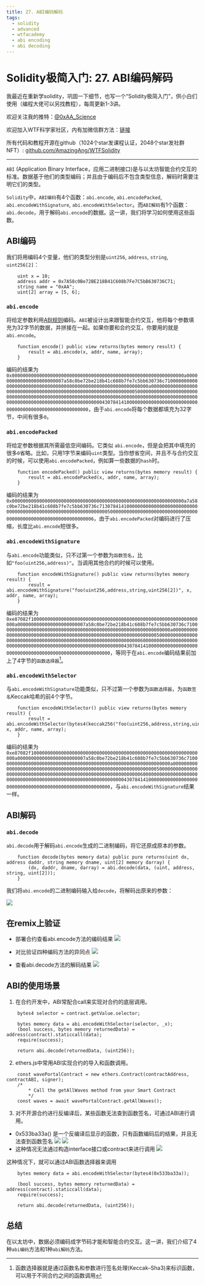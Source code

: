 ```yaml
---
title: 27. ABI编码解码
tags:
  - solidity
  - advanced
  - wtfacademy
  - abi encoding
  - abi decoding
---
```


# Solidity极简入门: 27. ABI编码解码
<QuizProgress courseId={SOLIDITY_ADVANCED_ID} lessonId={SOLIDITY_ADVANCED_LESSON_ID_12} />

我最近在重新学solidity，巩固一下细节，也写一个“Solidity极简入门”，供小白们使用（编程大佬可以另找教程），每周更新1-3讲。

欢迎关注我的推特：[@0xAA_Science](https://twitter.com/0xAA_Science)

欢迎加入WTF科学家社区，内有加微信群方法：[链接](https://discord.gg/5akcruXrsk)

所有代码和教程开源在github（1024个star发课程认证，2048个star发社群NFT）: [github.com/AmazingAng/WTFSolidity](https://github.com/AmazingAng/WTFSolidity)

-----

`ABI` (Application Binary Interface，应用二进制接口)是与以太坊智能合约交互的标准。数据基于他们的类型编码；并且由于编码后不包含类型信息，解码时需要注明它们的类型。

`Solidity`中，`ABI编码`有4个函数：`abi.encode`, `abi.encodePacked`, `abi.encodeWithSignature`, `abi.encodeWithSelector`。而`ABI解码`有1个函数：`abi.decode`，用于解码`abi.encode`的数据。这一讲，我们将学习如何使用这些函数。

## ABI编码

我们将用编码4个变量，他们的类型分别是`uint256`, `address`, `string`, `uint256[2]`：
```solidity
    uint x = 10;
    address addr = 0x7A58c0Be72BE218B41C608b7Fe7C5bB630736C71;
    string name = "0xAA";
    uint[2] array = [5, 6]; 
```

### `abi.encode`
将给定参数利用[ABI规则](https://learnblockchain.cn/docs/solidity/abi-spec.html)编码。`ABI`被设计出来跟智能合约交互，他将每个参数填充为32字节的数据，并拼接在一起。如果你要和合约交互，你要用的就是`abi.encode`。
```solidity
    function encode() public view returns(bytes memory result) {
        result = abi.encode(x, addr, name, array);
    }
```
编码的结果为`0x000000000000000000000000000000000000000000000000000000000000000a0000000000000000000000007a58c0be72be218b41c608b7fe7c5bb630736c7100000000000000000000000000000000000000000000000000000000000000a00000000000000000000000000000000000000000000000000000000000000005000000000000000000000000000000000000000000000000000000000000000600000000000000000000000000000000000000000000000000000000000000043078414100000000000000000000000000000000000000000000000000000000`，由于`abi.encode`将每个数据都填充为32字节，中间有很多`0`。

### `abi.encodePacked`
将给定参数根据其所需最低空间编码。它类似 `abi.encode`，但是会把其中填充的很多`0`省略。比如，只用1字节来编码`uint`类型。当你想省空间，并且不与合约交互的时候，可以使用`abi.encodePacked`，例如算一些数据的`hash`时。

```solidity
    function encodePacked() public view returns(bytes memory result) {
        result = abi.encodePacked(x, addr, name, array);
    }
```
编码的结果为`0x000000000000000000000000000000000000000000000000000000000000000a7a58c0be72be218b41c608b7fe7c5bb630736c713078414100000000000000000000000000000000000000000000000000000000000000050000000000000000000000000000000000000000000000000000000000000006`，由于`abi.encodePacked`对编码进行了压缩，长度比`abi.encode`短很多。

### `abi.encodeWithSignature`
与`abi.encode`功能类似，只不过第一个参数为`函数签名`，比如`"foo(uint256,address)"`。当调用其他合约的时候可以使用。
```solidity
    function encodeWithSignature() public view returns(bytes memory result) {
        result = abi.encodeWithSignature("foo(uint256,address,string,uint256[2])", x, addr, name, array);
    }
```
编码的结果为`0xe87082f1000000000000000000000000000000000000000000000000000000000000000a0000000000000000000000007a58c0be72be218b41c608b7fe7c5bb630736c7100000000000000000000000000000000000000000000000000000000000000a00000000000000000000000000000000000000000000000000000000000000005000000000000000000000000000000000000000000000000000000000000000600000000000000000000000000000000000000000000000000000000000000043078414100000000000000000000000000000000000000000000000000000000`，等同于在`abi.encode`编码结果前加上了4字节的`函数选择器`[^说明]。
[^说明]: 函数选择器就是通过函数名和参数进行签名处理(Keccak–Sha3)来标识函数，可以用于不同合约之间的函数调用

### `abi.encodeWithSelector`
与`abi.encodeWithSignature`功能类似，只不过第一个参数为`函数选择器`，为`函数签名`Keccak哈希的前4个字节。

```solidity
    function encodeWithSelector() public view returns(bytes memory result) {
        result = abi.encodeWithSelector(bytes4(keccak256("foo(uint256,address,string,uint256[2])")), x, addr, name, array);
    }
```

编码的结果为`0xe87082f1000000000000000000000000000000000000000000000000000000000000000a0000000000000000000000007a58c0be72be218b41c608b7fe7c5bb630736c7100000000000000000000000000000000000000000000000000000000000000a00000000000000000000000000000000000000000000000000000000000000005000000000000000000000000000000000000000000000000000000000000000600000000000000000000000000000000000000000000000000000000000000043078414100000000000000000000000000000000000000000000000000000000`，与`abi.encodeWithSignature`结果一样。

## ABI解码
### `abi.decode`
`abi.decode`用于解码`abi.encode`生成的二进制编码，将它还原成原本的参数。

```solidity
    function decode(bytes memory data) public pure returns(uint dx, address daddr, string memory dname, uint[2] memory darray) {
        (dx, daddr, dname, darray) = abi.decode(data, (uint, address, string, uint[2]));
    }
```
我们将`abi.encode`的二进制编码输入给`decode`，将解码出原来的参数：

![](https://images.mirror-media.xyz/publication-images/jboRaaq0U57qVYjmsOgbv.png?height=408&width=624)

## 在remix上验证
- 部署合约查看abi.encode方法的编码结果
![](./img/27-1.png)

- 对比验证四种编码方法的异同点
![](./img/27-2.png)

- 查看abi.decode方法的解码结果
![](./img/27-3.png)

## ABI的使用场景
1. 在合约开发中，ABI常配合call来实现对合约的底层调用。
```solidity  
    bytes4 selector = contract.getValue.selector;

    bytes memory data = abi.encodeWithSelector(selector, _x);
    (bool success, bytes memory returnedData) = address(contract).staticcall(data);
    require(success);

    return abi.decode(returnedData, (uint256));
```
2. ethers.js中常用ABI实现合约的导入和函数调用。
```solidity
    const wavePortalContract = new ethers.Contract(contractAddress, contractABI, signer);
    /*
        * Call the getAllWaves method from your Smart Contract
        */
    const waves = await wavePortalContract.getAllWaves();
```
3. 对不开源合约进行反编译后，某些函数无法查到函数签名，可通过ABI进行调用。
- 0x533ba33a() 是一个反编译后显示的函数，只有函数编码后的结果，并且无法查到函数签名
![](./img/27-4.png)
![](./img/27-5.png)
- 这种情况无法通过构造interface接口或contract来进行调用
![](./img/27-6.png)

这种情况下，就可以通过ABI函数选择器来调用
```solidity
    bytes memory data = abi.encodeWithSelector(bytes4(0x533ba33a));

    (bool success, bytes memory returnedData) = address(contract).staticcall(data);
    require(success);

    return abi.decode(returnedData, (uint256));
```

## 总结
在以太坊中，数据必须编码成字节码才能和智能合约交互。这一讲，我们介绍了4种`abi编码`方法和1种`abi解码`方法。

<QuizForm courseId={SOLIDITY_ADVANCED_ID} lessonId={SOLIDITY_ADVANCED_LESSON_ID_12} />